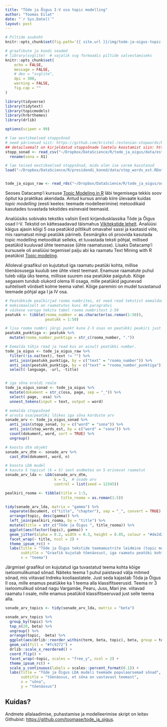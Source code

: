 ```yaml
---
title: "Tõde ja Õigus I-V osa topic modelling"
author: "Toomas Eilat"
date: "`r Sys.Date()`"
layout: post
---
```


```r
# Piltide asukoht
knitr::opts_chunk$set(fig.path='{{ site.url }}/img/tode-ja-oigus-topic-modelling-')
```

```r
# graafikute ja koodi seaded
# library(svglite)  # vajalik svg formaadis piltide salvestamiseks
knitr::opts_chunk$set(
    echo = FALSE, 
    message = FALSE,
    # dev = "svglite",
    dpi = 300,
    warning = FALSE,
    fig.cap = ""
)
```


```r
library(tidyverse)
library(tidytext)
library(topicmodels)
library(hrbrthemes)
library(drlib)

options(scipen = 99)

# lae eestikeelsed stoppsõnad
# need pärinevad siit: https://github.com/kristel-/estonian-stopwords/blob/master/estonian-stopwords.txt
## detailsemalt on kirjeldatud stoppsõnade loetelu koostamist siin: http://www.tekstikaeve.ee/blog/2018-04-18-eestikeelsete-stoppsonade-loend/
stopp_sonad <- read_csv("~/Dropbox/DataScience/R/tode_ja_oigus/data/estonian-stopwords.txt", col_names = FALSE) %>% 
  rename(sona = X1)

# lae teised eestikeelsed stoppsõnad, mida olen ise varem kasutanud
load("~/Dropbox/DataScience/R/presidendi_koned/data/stop_words_est.RData")


tode_ja_oigus_raw <- read_rds("~/Dropbox/DataScience/R/tode_ja_oigus/output/tode_jas_oigus_raw.rds")
```

Seoses Datacamp'i kursuse [Topic Modeling in R](https://www.datacamp.com/courses/topic-modeling-in-r) läbi tegemisega tekkis soov õpitut ka praktikas akendada. Antud kursus annab kiire ülevaate kuidas _topic modelling_ (eesti keeles: teemade modelleerimine) metoodikaid kasutades tuvastada tekstides esinevaid teemasid.

Analüüsiks sobivaks tekstiks valisin Eesti kirjandusklassika Tõde ja Õigus osad I-V. Tekstid on kättesaadavad täismahus [Vikitekstide lehelt](https://et.wikisource.org/wiki/T%C3%B5de_ja_%C3%B5igus_I). 
Analüüsi käigus ajasin kõigi 5 osa peatükid piltlikult omavahel sassi ja kaotasid viite, mis raamatust mingi peatükk pärineb. Eesmärgiks oli proovida kasutada topic modelling metoodikat selleks, et tuvastada teksti põhjal, millised peatükid kuuluvad ühte teemasse (ühte raamatusse). Lisaks Datacamp'i kursusele oli analüüsi tegemisel palju abi ka raamatu Text Mining with R peatükist [Topic modeling](https://www.tidytextmining.com/topicmodeling.html#library-heist).

Alloleval graafikul on kujutatud iga raamatu peatüki kohta, millise tõenäosusega kuulub see ühte viiest teemast. Enamuse raamatute puhul tuleb välja üks teema, millisse suurem osa peatükke paigutub. Kõige segasem tundub olukord olema III osaga, mille peatükid jagunevad suhteliselt võrdselt kolme teema vahel. Kõige paremini on mudel tuvastanud teemade põhjal aga I ja IV osa.

```r
# Peatükkide pealkirjad rooma numbrites, et need read tekstist eemaldada
# maksimaalselt on raamatutes kuni 40 paragrahvi
# väikese varuga tekita tabel rooma numbritest 1-50
peatukk <- tibble(rooma_number = as.character(as.roman(1:50)),
                  peatukk = 1:50)

# lisa rooma numbri järgi punkt kuna 2-5 osas on peatükki peakiri just sellises formaadis
peatukk_punktiga <- peatukk %>% 
  mutate(rooma_number_punktiga = str_c(rooma_number, "."))

# Eemalda tühja read ja read kus on ainult peatükki number.
tode_ja_oigus <- tode_ja_oigus_raw %>% 
  filter(!is.na(text), text != "") %>% 
  anti_join(peatukk_punktiga, by = c("text" = "rooma_number")) %>% 
  anti_join(peatukk_punktiga, by = c("text" = "rooma_number_punktiga")) %>% 
  select(-language, -url, -title)


# iga sõna eraldi reale
tode_ja_oigus_sonad <- tode_ja_oigus %>% 
  mutate(dokument = str_c(osa, page, sep = "_")) %>% 
  select(-page, -osa) %>% 
  unnest_tokens(input = text, output = word)

# eemalda stoppsõnad
# arvuta osa/peatüki lõikes iga sõna korduste arv
sonade_arv <- tode_ja_oigus_sonad %>% 
  anti_join(stopp_sonad, by = c("word" = "sona")) %>% 
  anti_join(stop_words_est, by = c("word" = "sona")) %>% 
  count(dokument, word, sort = TRUE) %>%
  ungroup()

# koosta dtm objekt
sonade_arv_dtm <- sonade_arv %>% 
  cast_dtm(dokument, word, n)

# koosta LDA mudel
# kasuta 5 topicut (k = 5) sest andmetes on 5 erinevat raamatut
sonade_arv_lda <- LDA(sonade_arv_dtm, 
                      k = 5,  # osade arv
                      control = list(seed = 12345))
```


```r
pealkiri_rooma <- tibble(title = 1:5,
                         title_rooma = as.roman(1:5))

tidy(sonade_arv_lda, matrix = "gamma") %>% 
  separate(document, c("title", "chapter"), sep = "_", convert = TRUE) %>%
  arrange(topic, desc(gamma)) %>% 
  left_join(pealkiri_rooma, by = "title") %>% 
  mutate(title = str_c("Tõde ja Õigus ", title_rooma)) %>% 
  ggplot(aes(factor(topic), gamma)) +
  geom_jitter(alpha = 0.2, width = 0.3, height = 0.05, colour = "#de2d26") +
  facet_wrap(~ title, ncol = 2) +
  theme_ipsum_rc() +
  labs(title = "Tõde ja Õigus tekstide teemamustrite leidmine (topic modelling)",
       subtitle = "Graafik kujutab tõenäosust, iga raamatu peatüki kohta, \nmillisesse teemasse see kuulub.\nNäiteks Tõde ja Õigus I osas enamus peatükke kuulub teemasse 3",
       x = "teema")

```

Järgmisel graafikul on kujutatud iga tuvastatud teema kohta kõige iseloomulikumad sõnad. Näiteks teema 1 puhul paistavad välja mitmed sõnad, mis viitavad Indreku kooliaastatele. Just seda kajastab Tõda ja Õigus II osa, mille enamus peatükke ka 1 teema alla klassifitseerusid. Teema nr 3 iseloomulikud sõnad nagu Vargamäe, Pearu, Juss, Mari jne. viitavad raamatu I osale, mille enamus peatükid klassifitseeruvad just selle teema alla.

```r
sonade_arv_topics <- tidy(sonade_arv_lda, matrix = "beta")

sonade_arv_topics %>% 
  group_by(topic) %>%
  top_n(20, beta) %>%
  ungroup() %>%
  arrange(topic, -beta) %>% 
  ggplot(aes(drlib::reorder_within(term, beta, topic), beta, group = topic)) +
  geom_col(fill = "#fc9272") +
  drlib::scale_x_reordered() +
  coord_flip() +
  facet_wrap(~topic, scales = "free_y", ncol = 2) +
  theme_ipsum_rc() +
  scale_y_continuous(labels = scales::percent_format(0.1)) +
  labs(title = "Tõde ja Õigus LDA mudeli teemade populaarsemad sõnad",
       subtitle = "tõenäosus, et sõna on vastavast teemast",
       x = "sõna",
       y = "tõenäosus")

```


## Kuidas?
Andmete allalaadimise, puhastamise ja modelleerimise skript on leitav Githubist: [https://github.com/toomase/tode_ja_oigus](https://github.com/toomase/tode_ja_oigus).